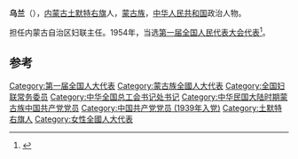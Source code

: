{{Otheruses|乌兰}}
'''乌兰'''（{{bd|1922年||1987年}}），[[内蒙古|内蒙古]][[土默特右旗|土默特右旗]]人，[[蒙古族|蒙古族]]，[[中华人民共和国|中华人民共和国]]政治人物。

担任内蒙古自治区妇联主任。1954年，当选[[第一届全国人民代表大会代表名单|第一届全国人民代表大会代表]]<ref>{{cite book|author=全国人民代表大会常务委员会办公厅|title=中华人民共和国第一届全国人民代表大会代表名单|year=1955年|publisher=全国人民代表大会常务委员会办公厅|url=http://book.ucdrs.superlib.net/views/specific/2929/bookDetail.jsp?dxNumber=000005772167&d=546843D0AE2464CD1C95896344A85614&fenlei=04070402|access-date=2015-01-25|archive-date=2019-01-24|archive-url=https://web.archive.org/web/20190124105450/http://book.ucdrs.superlib.net/views/specific/2929/bookDetail.jsp?dxNumber=000005772167&d=546843D0AE2464CD1C95896344A85614&fenlei=04070402|dead-url=no}}</ref>。

== 参考 ==
{{reflist}}

{{中国政治人物小作品}}
{{中华全国总工会第九届执行委员会}}
{{中华全国民主妇女联合会第一届执行委员会}}
{{中华全国民主妇女联合会第二届执行委员会}}
{{中华人民共和国妇女联合会第三届执行委员会}}
{{中华全国妇女联合会第四届执行委员会}}

{{Authority control}}
{{DEFAULTSORT:Ulan}}
[[Category:第一届全国人大代表|Category:第一届全国人大代表]]
[[Category:蒙古族全國人大代表|Category:蒙古族全國人大代表]]
[[Category:全国妇联常务委员|Category:全国妇联常务委员]]
[[Category:中华全国总工会书记处书记|Category:中华全国总工会书记处书记]]
[[Category:中华民国大陆时期蒙古族中国共产党党员|Category:中华民国大陆时期蒙古族中国共产党党员]]
[[Category:中国共产党党员_(1939年入党)|Category:中国共产党党员 (1939年入党)]]
[[Category:土默特右旗人|Category:土默特右旗人]]
[[Category:女性全國人大代表|Category:女性全國人大代表]]